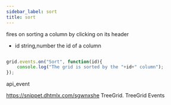 ```yaml
---
sidebar_label: sort
title: sort
---
```



          


<Short>

fires on sorting a column by clicking on its header


</Short>



- id	string,number	the id of a column


~~~js

grid.events.on("Sort", function(id){
    console.log("The grid is sorted by the "+id+" column");
});


~~~
 api_event

<Descr>



</Descr>


 https://snippet.dhtmlx.com/sgwnxshe	TreeGrid. TreeGrid Events

